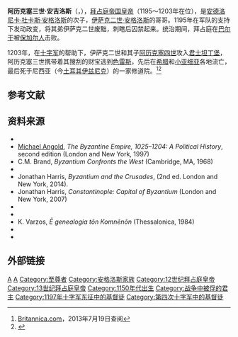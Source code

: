 {{expand|time=2018-02-03}}
{{Infobox royalty
| name        = 阿历克塞三世·安吉洛斯<br>Αλέξιος Γ' Άγγελος
|title       =[[拜占庭皇帝列表|羅馬人的皇帝與獨裁統治者]]
| image= 145 - Alexios III Angelos (Mutinensis - color).png
| succession  = 拜占庭皇帝
| reign       = 1195年4月8日 — 1203年7月18日
| predecessor = [[伊萨克二世·安格洛斯|伊薩克二世]]
| successor   = 伊薩克二世<br>[[阿歷克塞四世|阿歷克塞四世]]
| birth_date  = 约1153年
| death_date  = 1211年
| spouse      = Euphrosyne Doukaina Kamatera
| issue       = Eirine Angelina<br>Anna Komnene Angelina<br>Eudokia Angelina
| house       = [[安格洛斯王朝|安格洛斯王朝]]
| father      = [[安德洛尼卡·杜卡斯·安格洛斯|安德洛尼卡·杜卡斯·安格洛斯]]
| mother      = 歐芙洛緒涅·卡斯塔莫尼察
|caption=皇帝阿歷克塞三世微型肖像}}

'''阿历克塞三世·安吉洛斯'''（{{lang-el|Αλέξιος Γ’ Άγγελος}}，{{bd|约1153年||1211年||catIdx=A}}），[[拜占庭帝国皇帝|拜占庭帝国皇帝]]（1195～1203年在位），是[[安德洛尼卡·杜卡斯·安格洛斯|安德洛尼卡·杜卡斯·安格洛斯]]的次子，[[伊萨克二世·安格洛斯|伊萨克二世·安格洛斯]]的哥哥。1195年在军队的支持下发动政变，将其弟伊萨克二世废黜，刺瞎后囚禁起来。统治期间，拜占庭在[[巴尔干|巴尔干]]被[[保加尔人|保加尔人]]击败。

1203年，在[[十字军|十字军]]的帮助下，伊萨克二世和其子[[阿历克塞四世|阿历克塞四世]]攻入[[君士坦丁堡|君士坦丁堡]]，阿历克塞三世携带着其搜刮的财宝逃到[[色雷斯|色雷斯]]，先后在[[希腊|希腊]]和[[小亚细亚|小亚细亚]]各地流亡，最后死于尼西亚（今[[土耳其|土耳其]][[伊兹尼克|伊兹尼克]]）的一家修道院。<ref>[http://global.britannica.com/EBchecked/topic/14568/Alexius-III-Angelus Britannica.com]{{Dead link|date=2018年11月 |bot=InternetArchiveBot |fix-attempted=yes }}，2013年7月19日查阅</ref><ref name="拜占庭帝国史">{{cite book zh |author=陈志强 |title=《拜占庭帝国史》|format=M |edition=1 |location=北京 |publisher=商务印书馆 |date=2003年 |pages=286页 |id= ISBN 7-100-03744-1}}</ref>

==参考文献==
{{reflist}}

==资料来源==
* {{EB1911|wstitle=Alexius III.|volume=1|pages=577-578|first=John Bagnell|last=Bury|authorlink=J. B. Bury}}
* [[Michael_Angold|Michael Angold]], ''The Byzantine Empire, 1025–1204: A Political History'', second edition (London and New York, 1997)
* C.M. Brand, ''Byzantium Confronts the West'' (Cambridge, MA, 1968)
*{{cite journal |title=Corinth in the Middle Ages|first=John H. |last=Finley, Jr. |journal=Speculum |volume= 7 |number=No. 4 |year=1932 |ref=harv}}
* Jonathan Harris, ''Byzantium and the Crusades'', (2nd ed. London and New York, 2014). {{ISBN|978-1-78093-767-0}}
* Jonathan Harris, ''Constantinople: Capital of Byzantium'' (London and New York, 2007)
* {{Oxford Dictionary of Byzantium}}
* {{cite web |url=https://www.academia.edu/31064036/ |first=David |last=Savignac |title=The Medieval Russian Account of the Fourth Crusade - A New Annotated Translation |accessdate=2017-08-29 |archive-date=2019-07-13 |archive-url=https://web.archive.org/web/20190713075515/https://www.academia.edu/31064036/The_Medieval_Russian_Account_of_the_Fourth_Crusade_-_A_New_Annotated_Translation.docx |dead-url=no }}
* K. Varzos, ''Ē genealogia tōn Komnēnōn'' (Thessalonica, 1984)
* {{cite encyclopedia | last = Plate | first = William | authorlink = | title = Alexios III Angelos | editor = [[威廉·史密斯_(辞书编纂家)|威廉·史密斯]] | encyclopedia = [[Dictionary_of_Greek_and_Roman_Biography_and_Mythology|Dictionary of Greek and Roman Biography and Mythology]] | volume = 1 | pages = 130 | publisher = [[Little,_Brown_and_Company|Little, Brown and Company]] | location = Boston | year = 1867 | url = http://quod.lib.umich.edu/cgi/t/text/pageviewer-idx?c=moa;cc=moa;idno=acl3129.0001.001;q1=demosthenes;size=l;frm=frameset;seq=145;page=root;view=image}}
*{{cite book |first=Warren T. |last=Treadgold |title=A History of the Byzantine State and Society |publisher=Stanford University Press |year=1997 |ref=harv}}

==外部链接==
{{s-start}}
{{s-hou|安格洛斯王朝||1153年||1211年}}
{{s-reg}}
{{s-bef|before=[[伊萨克二世|伊萨克二世]]}}
{{s-ttl|title=[[拜占庭帝国皇帝|拜占庭帝国皇帝]]|years=1195年–1203年}}
{{s-aft|after=[[阿莱克修斯四世|阿莱克修斯四世]]<br>和<br>[[伊萨克二世|伊萨克二世]]}}
{{s-end}}

{{拜占庭皇帝}}

{{Authority control}}

[[Category:拜占庭皇帝|A]]
[[Category:靠政变上台的领导人|A]]
[[Category:至尊者|Category:至尊者]]
[[Category:安格洛斯家族|Category:安格洛斯家族]]
[[Category:12世纪拜占庭皇帝|Category:12世纪拜占庭皇帝]]
[[Category:13世纪拜占庭皇帝|Category:13世纪拜占庭皇帝]]
[[Category:1150年代出生|Category:1150年代出生]]
[[Category:战争中被俘的君主|Category:战争中被俘的君主]]
[[Category:1197年十字军东征中的基督徒|Category:1197年十字军东征中的基督徒]]
[[Category:第四次十字军中的基督徒|Category:第四次十字军中的基督徒]]
